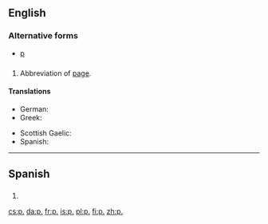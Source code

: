 {{also|Appendix:Variations of "p"}}
==English==

===Alternative forms===
* [[p]]

==={{abbreviation}}===
{{en-noun|pp.}}

# Abbreviation of [[page]].

====Translations====
{{trans-top|page}}
* German: {{t+|de|Seite|f|alt=S.}}
* Greek: {{t-|el|σ.|tr=s.|sc=Grek}}
{{trans-mid}}
* Scottish Gaelic: {{t-|gd|td}}
* Spanish: {{t|es|p.}}
{{trans-bottom}}

----

==Spanish==

==={{abbreviation}}===
{{es-noun|f|p=pp.}}

# {{abbreviation of|página|lang=es}}

[[cs:p.]]
[[da:p.]]
[[fr:p.]]
[[is:p.]]
[[pl:p.]]
[[fi:p.]]
[[zh:p.]]